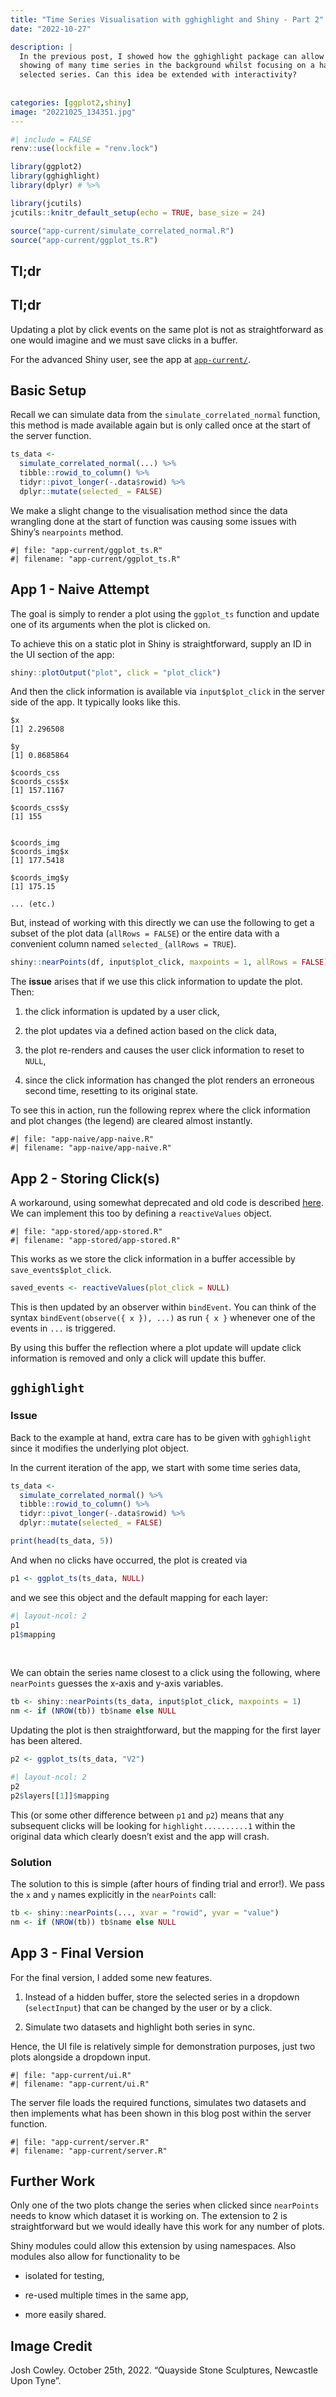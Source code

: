 ```yaml
---
title: "Time Series Visualisation with gghighlight and Shiny - Part 2"
date: "2022-10-27"

description: |
  In the previous post, I showed how the gghighlight package can allow the 
  showing of many time series in the background whilst focusing on a handful of
  selected series. Can this idea be extended with interactivity?
  
  
categories: [ggplot2,shiny]
image: "20221025_134351.jpg"
---
```


```r
#| include = FALSE
renv::use(lockfile = "renv.lock")

library(ggplot2)
library(gghighlight)
library(dplyr) # %>%

library(jcutils)
jcutils::knitr_default_setup(echo = TRUE, base_size = 24)

source("app-current/simulate_correlated_normal.R")
source("app-current/ggplot_ts.R")

```

## Tl;dr

:::{.callout-note collapse="true"}

## Tl;dr

Updating a plot by click events on the same plot is not as straightforward as 
    one would imagine and we must save clicks in a buffer.
    
For the advanced Shiny user, see the app at [`app-current/`][app-current].
:::

## Basic Setup

Recall we can simulate data from the `simulate_correlated_normal` function,
    this method is made available again but is only called once at the start
    of the server function.
    
```.r
ts_data <-
  simulate_correlated_normal(...) %>%
  tibble::rowid_to_column() %>%
  tidyr::pivot_longer(-.data$rowid) %>%
  dplyr::mutate(selected_ = FALSE)
```

We make a slight change to the visualisation method since the data wrangling
    done at the start of function was causing some issues with Shiny's
    `nearpoints` method.
    
```embed
#| file: "app-current/ggplot_ts.R"
#| filename: "app-current/ggplot_ts.R"
```

## App 1 - Naive Attempt

The goal is simply to render a plot using the `ggplot_ts` function and update
    one of its arguments when the plot is clicked on.
    
To achieve this on a static plot in Shiny is straightforward, supply an ID in
    the UI section of the app:
    
```.r
shiny::plotOutput("plot", click = "plot_click")
```

And then the click information is available via `input$plot_click` in the 
    server side of the app. It typically looks like this.
    
```
$x
[1] 2.296508

$y
[1] 0.8685864

$coords_css
$coords_css$x
[1] 157.1167

$coords_css$y
[1] 155


$coords_img
$coords_img$x
[1] 177.5418

$coords_img$y
[1] 175.15

... (etc.)

```

But, instead of working with this directly we can use the following to get
    a subset of the plot data (`allRows = FALSE`) or the entire data with a
    convenient column named `selected_` (`allRows = TRUE`).
    
```.r
shiny::nearPoints(df, input$plot_click, maxpoints = 1, allRows = FALSE)
```

The **issue** arises that if we use this click information to update the plot.
Then:

1. the click information is updated by a user click,

1. the plot updates via a defined action based on the click data,

1. the plot re-renders and causes the user click information to reset to `NULL`,

1. since the click information has changed the plot renders an erroneous 
   second time, resetting to its original state.

To see this in action, run the following reprex where the click information
    and plot changes (the legend) are cleared almost instantly.
    
```embed
#| file: "app-naive/app-naive.R"
#| filename: "app-naive/app-naive.R"
```

## App 2 - Storing Click(s)

A workaround, using somewhat deprecated and old code is described
    [here][so-double-refresh-link].
We can implement this too by defining a `reactiveValues` object.

```embed
#| file: "app-stored/app-stored.R"
#| filename: "app-stored/app-stored.R"
```

This works as we store the click information in a buffer accessible by
    `save_events$plot_click`.

```.r
saved_events <- reactiveValues(plot_click = NULL)
```

This is then updated by an observer within `bindEvent`. You can think of the
    syntax `bindEvent(observe({ x }), ...)` as run `{ x }` whenever one of the 
    events in `...` is triggered.

By using this buffer the reflection where a plot update will update click
    information is removed and only a click will update this buffer.
    
## `gghighlight`

### Issue

Back to the example at hand, extra care has to be given with `gghighlight` 
    since it modifies the underlying plot object.

In the current iteration of the app, we start with some time series data,

```r
ts_data <-
  simulate_correlated_normal() %>%
  tibble::rowid_to_column() %>%
  tidyr::pivot_longer(-.data$rowid) %>%
  dplyr::mutate(selected_ = FALSE)

print(head(ts_data, 5))
```

And when no clicks have occurred, the plot is created via

```r
p1 <- ggplot_ts(ts_data, NULL)
```

and we see this object and the default mapping for each layer:

```r
#| layout-ncol: 2
p1
p1$mapping
```

<br>

We can obtain the series name closest to a click using the following,
    where `nearPoints` guesses the x-axis and y-axis variables.

```.r
tb <- shiny::nearPoints(ts_data, input$plot_click, maxpoints = 1)
nm <- if (NROW(tb)) tb$name else NULL
```

Updating the plot is then straightforward, but the mapping for the first layer
    has been altered.

```r
p2 <- ggplot_ts(ts_data, "V2")
```
    
```r
#| layout-ncol: 2
p2
p2$layers[[1]]$mapping
```

This (or some other difference between `p1` and `p2`) means that any subsequent
    clicks will be looking for `highlight..........1` within the original data
    which clearly doesn't exist and the app will crash.

### Solution

The solution to this is simple (after hours of finding trial and error!).
We pass the `x` and `y` names explicitly in the `nearPoints` call:

```.r
tb <- shiny::nearPoints(..., xvar = "rowid", yvar = "value")
nm <- if (NROW(tb)) tb$name else NULL
```

## App 3 - Final Version

For the final version, I added some new features.

1. Instead of a hidden buffer, store the selected series in a dropdown
   (`selectInput`) that can be changed by the user or by a click.
   
1. Simulate two datasets and highlight both series in sync.

Hence, the UI file is relatively simple for demonstration purposes, just two 
    plots alongside a dropdown input.
    
```embed
#| file: "app-current/ui.R"
#| filename: "app-current/ui.R"
```

The server file loads the required functions, simulates two datasets and then 
    implements what has been shown in this blog post within the server function.
    
```embed
#| file: "app-current/server.R"
#| filename: "app-current/server.R"
```

## Further Work

Only one of the two plots change the series when clicked since `nearPoints` 
    needs to know which dataset it is working on.
The extension to 2 is straightforward but we would ideally have this work for
    any number of plots.

Shiny modules could allow this extension by using namespaces. Also modules 
    also allow for functionality to be
    
- isolated for testing,

- re-used multiple times in the same app,

- more easily shared.

## Image Credit {.appendix}

Josh Cowley.
October 25th, 2022.
"Quayside Stone Sculptures, Newcastle Upon Tyne".

<!-- Hyperlinks -->

[app-current]:
  https://github.com/nclJoshCowley/jcblog/tree/master/posts/2022-10-13-gghighlight-in-shiny-2/app-current
  
[so-double-refresh-link]:
  https://stackoverflow.com/a/31441100
